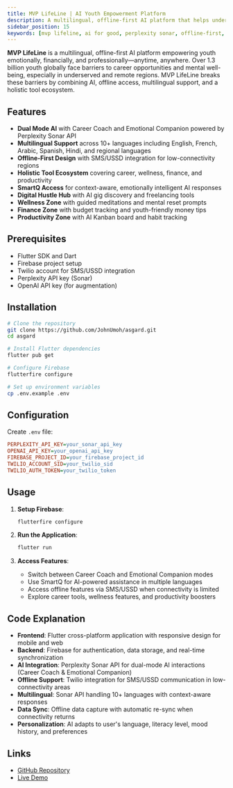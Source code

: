 ```yaml
---
title: MVP LifeLine | AI Youth Empowerment Platform
description: A multilingual, offline-first AI platform that helps underserved youth Earn, Heal, and Grow using real-time AI and holistic tools
sidebar_position: 15
keywords: [mvp lifeline, ai for good, perplexity sonar, offline-first, youth empowerment, mental health, career support, multilingual]
---
```


**MVP LifeLine** is a multilingual, offline-first AI platform empowering youth emotionally, financially, and professionally—anytime, anywhere. Over 1.3 billion youth globally face barriers to career opportunities and mental well-being, especially in underserved and remote regions. MVP LifeLine breaks these barriers by combining AI, offline access, multilingual support, and a holistic tool ecosystem.

## Features

* **Dual Mode AI** with Career Coach and Emotional Companion powered by Perplexity Sonar API
* **Multilingual Support** across 10+ languages including English, French, Arabic, Spanish, Hindi, and regional languages
* **Offline-First Design** with SMS/USSD integration for low-connectivity regions
* **Holistic Tool Ecosystem** covering career, wellness, finance, and productivity
* **SmartQ Access** for context-aware, emotionally intelligent AI responses
* **Digital Hustle Hub** with AI gig discovery and freelancing tools
* **Wellness Zone** with guided meditations and mental reset prompts
* **Finance Zone** with budget tracking and youth-friendly money tips
* **Productivity Zone** with AI Kanban board and habit tracking

## Prerequisites

* Flutter SDK and Dart
* Firebase project setup
* Twilio account for SMS/USSD integration
* Perplexity API key (Sonar)
* OpenAI API key (for augmentation)

## Installation

```bash
# Clone the repository
git clone https://github.com/JohnUmoh/asgard.git
cd asgard

# Install Flutter dependencies
flutter pub get

# Configure Firebase
flutterfire configure

# Set up environment variables
cp .env.example .env
```

## Configuration

Create `.env` file:
```ini
PERPLEXITY_API_KEY=your_sonar_api_key
OPENAI_API_KEY=your_openai_api_key
FIREBASE_PROJECT_ID=your_firebase_project_id
TWILIO_ACCOUNT_SID=your_twilio_sid
TWILIO_AUTH_TOKEN=your_twilio_token
```

## Usage

1. **Setup Firebase**:
   ```bash
   flutterfire configure
   ```

2. **Run the Application**:
   ```bash
   flutter run
   ```

3. **Access Features**:
   - Switch between Career Coach and Emotional Companion modes
   - Use SmartQ for AI-powered assistance in multiple languages
   - Access offline features via SMS/USSD when connectivity is limited
   - Explore career tools, wellness features, and productivity boosters

## Code Explanation

* **Frontend**: Flutter cross-platform application with responsive design for mobile and web
* **Backend**: Firebase for authentication, data storage, and real-time synchronization
* **AI Integration**: Perplexity Sonar API for dual-mode AI interactions (Career Coach & Emotional Companion)
* **Offline Support**: Twilio integration for SMS/USSD communication in low-connectivity areas
* **Multilingual**: Sonar API handling 10+ languages with context-aware responses
* **Data Sync**: Offline data capture with automatic re-sync when connectivity returns
* **Personalization**: AI adapts to user's language, literacy level, mood history, and preferences

## Links

- [GitHub Repository](https://github.com/JohnUmoh/asgard)
- [Live Demo](https://mvplifelineaiapp.netlify.app)
